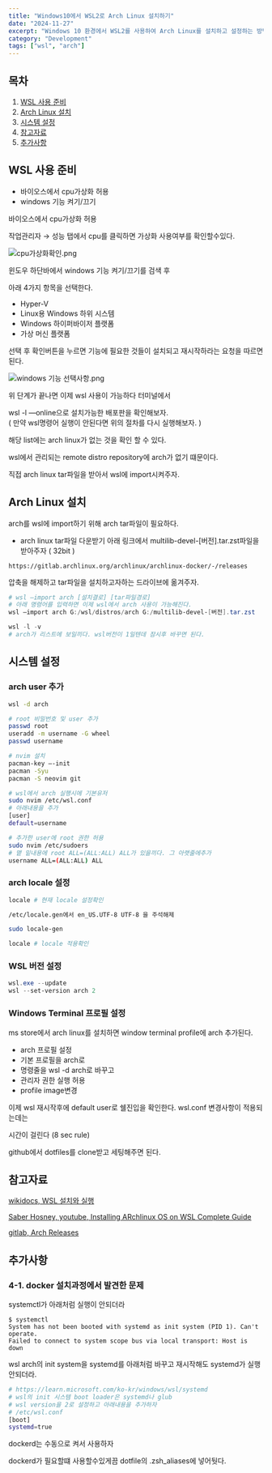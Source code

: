 ```yaml
---
title: "Windows10에서 WSL2로 Arch Linux 설치하기"
date: "2024-11-27"
excerpt: "Windows 10 환경에서 WSL2를 사용하여 Arch Linux를 설치하고 설정하는 방법을 안내합니다."
category: "Development"
tags: ["wsl", "arch"]
---
```


## 목차

1. [WSL 사용 준비](#wsl-setting)
2. [Arch Linux 설치](#arch-install)
3. [시스템 설정](#system-setting)
4. [참고자료](#reference)
5. [추가사항](#additional)

<h2 id="wsl-setting">WSL 사용 준비</h2>

- 바이오스에서 cpu가상화 허용
- windows 기능 켜기/끄기

바이오스에서 cpu가상화 허용

작업관리자 → 성능 탭에서 cpu를 클릭하면 가상화 사용여부를 확인할수있다.

![cpu가상화확인.png](/images/posts/window10-wsl2-arch-setting/cpu-vt-confirm.png)

윈도우 하단바에서 windows 기능 켜기/끄기를 검색 후

아래 4가지 항목을 선택한다.

- Hyper-V
- Linux용 Windows 하위 시스템
- Windows 하이퍼바이저 플랫폼
- 가상 머신 플랫폼

선택 후 확인버튼을 누르면 기능에 필요한 것들이 설치되고 재시작하라는 요청을 따르면된다.

![windows 기능 선택사항.png](/images/posts/window10-wsl2-arch-setting/windows-feature-selection.png)

위 단계가 끝나면 이제 wsl 사용이 가능하다 터미널에서

wsl -l —online으로 설치가능한 배포판을 확인해보자.  
( 만약 wsl명령어 실행이 안된다면 위의 절차를 다시 실행해보자. )

해당 list에는 arch linux가 없는 것을 확인 할 수 있다.

wsl에서 관리되는 remote distro repository에 arch가 없기 떄문이다.

직접 arch linux tar파일을 받아서 wsl에 import시켜주자.

<h2 id="arch-install">Arch Linux 설치</h2>

arch를 wsl에 import하기 위해 arch tar파일이 필요하다.

- arch linux tar파일 다운받기
  아래 링크에서 multilib-devel-[버전].tar.zst파일을 받아주자 ( 32bit )

`https://gitlab.archlinux.org/archlinux/archlinux-docker/-/releases`

압축을 해제하고 tar파일을 설치하고자하는 드라이브에 옮겨주자.

```powershell
# wsl —import arch [설치결로] [tar파일경로]
# 아래 명령어를 입력하면 이제 wsl에서 arch 사용이 가능해진다.
wsl —import arch G:/wsl/distros/arch G:/multilib-devel-[버전].tar.zst

wsl -l -v
# arch가 리스트에 보일끼다. wsl버전이 1일텐데 잠시후 바꾸면 된다.
```

<h2 id="system-setting">시스템 설정</h2>

### arch user 추가

```bash
wsl -d arch

# root 비밀번호 및 user 추가
passwd root
useradd -m username -G wheel
passwd username

# nvim 설치
pacman-key —-init
pacman -Syu
pacman -S neovim git

# wsl에서 arch 실행시에 기본유저
sudo nvim /etc/wsl.conf
# 아래내용을 추가
[user]
default=username

# 추가한 user에 root 권한 허용
sudo nvim /etc/sudoers
# 맽 밑내용에 root ALL=(ALL:ALL) ALL가 있을끼다. 그 아랫줄에추가
username ALL=(ALL:ALL) ALL
```

### arch locale 설정

```bash
locale # 현재 locale 설정확인

/etc/locale.gen에서 en_US.UTF-8 UTF-8 을 주석해제

sudo locale-gen

locale # locale 적용확인
```

### WSL 버전 설정

```powershell
wsl.exe --update
wsl --set-version arch 2
```

### Windows Terminal 프로필 설정

ms store에서 arch linux를 설치하면 window terminal profile에 arch 추가된다.

- arch 프로필 설정
- 기본 프로필을 arch로
- 명령줄을 wsl -d arch로 바꾸고
- 관리자 권한 실행 허용
- profile image변경

이제 wsl 재시작후에 default user로 쉘진입을 확인한다. wsl.conf 변경사항이 적용되는데는

시간이 걸린다 (8 sec rule)

github에서 dotfiles를 clone받고 세팅해주면 된다.

<h2 id="reference">참고자료</h2>

[wikidocs, WSL 설치와 실행](https://wikidocs.net/219899)

[Saber Hosney, youtube, Installing ARchlinux OS on WSL Complete Guide](https://www.youtube.com/watch?v=36gj0_dO4hg&t=311s)

[gitlab, Arch Releases](https://gitlab.archlinux.org/archlinux/archlinux-docker/-/releases)

<h2 id="additional">추가사항</h2>

### 4-1. docker 설치과정에서 발견한 문제

systemctl가 아래처럼 실행이 안되더라

```shell
$ systemctl
System has not been booted with systemd as init system (PID 1). Can't operate.
Failed to connect to system scope bus via local transport: Host is down
```

wsl arch의 init system을 systemd를 아래처럼 바꾸고 재시작해도 systemd가 실행안되더라.

```bash
# https://learn.microsoft.com/ko-kr/windows/wsl/systemd
# wsl의 init 시스템 boot loader은 systemd나 glub
# wsl version을 2로 설정하고 아래내용을 추가하자
# /etc/wsl.conf
[boot]
systemd=true
```

dockerd는 수동으로 켜서 사용하자

dockerd가 필요할떄 사용할수있게끔 dotfile의 .zsh_aliases에 넣어둿다.

